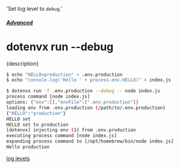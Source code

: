   'Set log level to `debug`.'

##### [Advanced](/docs/advanced)
# dotenvx run --debug

<p className="lead">{description}</p>

```sh
$ echo "HELLO=production" > .env.production
$ echo "console.log('Hello ' + process.env.HELLO)" > index.js

$ dotenvx run -f .env.production --debug -- node index.js
process command [node index.js]
options: {"env":[],"envFile":[".env.production"]}
loading env from .env.production (/path/to/.env.production)
{"HELLO":"production"}
HELLO set
HELLO set to production
[dotenvx] injecting env (1) from .env.production
executing process command [node index.js]
expanding process command to [/opt/homebrew/bin/node index.js]
Hello production
```

[log levels](https://github.com/winstonjs/winston?tab=readme-ov-file#logging)
